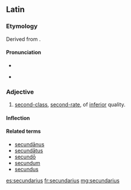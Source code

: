 ==Latin==
===Etymology===
Derived from {{suffix|secundus|t1=second|ārius|t2=adjective forming suffix|lang=la}}.

====Pronunciation====
* {{la-pronunc|secundārius}}
* {{a|Ecclesiastical}} {{IPA|/se.kunˈda.ri.us/|[se.kunˈdaː.ri̯us]|lang=la}}

===Adjective===
{{la-adj-1&2|secundārius|secundaria|secundāria|secundarium|secundārium}}

# [[second-class]], [[second-rate]], of [[inferior]] quality.

====Inflection====
{{la-decl-1&2|secundāri}}

====Related terms====
* [[secundanus|secundānus]]
* [[secundatus|secundātus]]
* [[secundo#Latin|secundō]]
* [[secundum]]
* [[secundus]]

[[es:secundarius]]
[[fr:secundarius]]
[[mg:secundarius]]